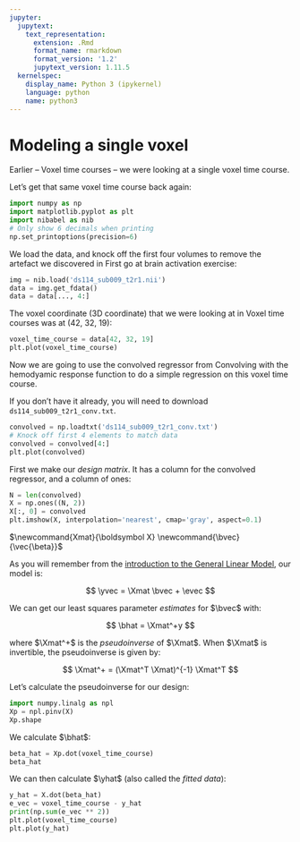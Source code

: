 ```yaml
---
jupyter:
  jupytext:
    text_representation:
      extension: .Rmd
      format_name: rmarkdown
      format_version: '1.2'
      jupytext_version: 1.11.5
  kernelspec:
    display_name: Python 3 (ipykernel)
    language: python
    name: python3
---
```


# Modeling a single voxel

Earlier – Voxel time courses – we were looking at a single voxel
time course.

Let’s get that same voxel time course back again:

```python
import numpy as np
import matplotlib.pyplot as plt
import nibabel as nib
# Only show 6 decimals when printing
np.set_printoptions(precision=6)
```

We load the data, and knock off the first four volumes to remove the artefact
we discovered in First go at brain activation exercise:

```python
img = nib.load('ds114_sub009_t2r1.nii')
data = img.get_fdata()
data = data[..., 4:]
```

The voxel coordinate (3D coordinate) that we were looking at in
Voxel time courses was at (42, 32, 19):

```python
voxel_time_course = data[42, 32, 19]
plt.plot(voxel_time_course)
```

Now we are going to use the convolved regressor from
Convolving with the hemodyamic response function to do a simple regression on this voxel time
course.

If you don’t have it already, you will need to download
`ds114_sub009_t2r1_conv.txt`.

```python
convolved = np.loadtxt('ds114_sub009_t2r1_conv.txt')
# Knock off first 4 elements to match data
convolved = convolved[4:]
plt.plot(convolved)
```

First we make our *design matrix*.  It has a column for the convolved
regressor, and a column of ones:

```python
N = len(convolved)
X = np.ones((N, 2))
X[:, 0] = convolved
plt.imshow(X, interpolation='nearest', cmap='gray', aspect=0.1)
```

$\newcommand{\yvec}{\vec{y}}$
$\newcommand{\xvec}{\vec{x}}$
$\newcommand{\evec}{\vec{\varepsilon}}$
$\newcommand{Xmat}{\boldsymbol X} \newcommand{\bvec}{\vec{\beta}}$
$\newcommand{\bhat}{\hat{\bvec}} \newcommand{\yhat}{\hat{\yvec}}$

As you will remember from the [introduction to the General Linear Model](https://matthew-brett.github.io/teaching/glm_intro.html), our
model is:

$$
\yvec = \Xmat \bvec + \evec
$$

We can get our least squares parameter *estimates* for $\bvec$ with:

$$
\bhat = \Xmat^+y
$$

where $\Xmat^+$ is the *pseudoinverse* of $\Xmat$.  When $\Xmat$ is
invertible, the pseudoinverse is given by:

$$
\Xmat^+ = (\Xmat^T \Xmat)^{-1} \Xmat^T
$$

Let’s calculate the pseudoinverse for our design:

```python
import numpy.linalg as npl
Xp = npl.pinv(X)
Xp.shape
```

We calculate $\bhat$:

```python
beta_hat = Xp.dot(voxel_time_course)
beta_hat
```

We can then calculate $\yhat$ (also called the *fitted data*):

```python
y_hat = X.dot(beta_hat)
e_vec = voxel_time_course - y_hat
print(np.sum(e_vec ** 2))
plt.plot(voxel_time_course)
plt.plot(y_hat)
```
